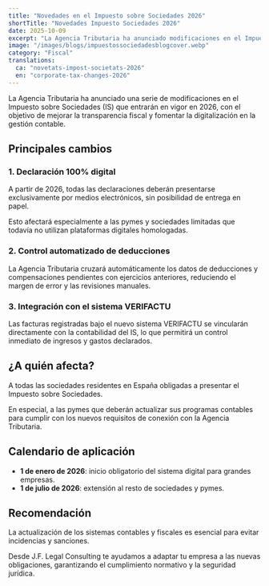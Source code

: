 ```yaml
---
title: "Novedades en el Impuesto sobre Sociedades 2026"
shortTitle: "Novedades Impuesto Sociedades 2026"
date: 2025-10-09
excerpt: "La Agencia Tributaria ha anunciado modificaciones en el Impuesto sobre Sociedades que entrarán en vigor en 2026."
image: "/images/blogs/impuestossociedadesblogcover.webp"
category: "Fiscal"
translations:
  ca: "novetats-impost-societats-2026"
  en: "corporate-tax-changes-2026"
---
```


La Agencia Tributaria ha anunciado una serie de modificaciones en el Impuesto sobre Sociedades (IS) que entrarán en vigor en 2026, con el objetivo de mejorar la transparencia fiscal y fomentar la digitalización en la gestión contable.

## Principales cambios

### 1. Declaración 100% digital

A partir de 2026, todas las declaraciones deberán presentarse exclusivamente por medios electrónicos, sin posibilidad de entrega en papel.

Esto afectará especialmente a las pymes y sociedades limitadas que todavía no utilizan plataformas digitales homologadas.

### 2. Control automatizado de deducciones

La Agencia Tributaria cruzará automáticamente los datos de deducciones y compensaciones pendientes con ejercicios anteriores, reduciendo el margen de error y las revisiones manuales.

### 3. Integración con el sistema VERIFACTU

Las facturas registradas bajo el nuevo sistema VERIFACTU se vincularán directamente con la contabilidad del IS, lo que permitirá un control inmediato de ingresos y gastos declarados.

## ¿A quién afecta?

A todas las sociedades residentes en España obligadas a presentar el Impuesto sobre Sociedades.

En especial, a las pymes que deberán actualizar sus programas contables para cumplir con los nuevos requisitos de conexión con la Agencia Tributaria.

## Calendario de aplicación

- **1 de enero de 2026**: inicio obligatorio del sistema digital para grandes empresas.
- **1 de julio de 2026**: extensión al resto de sociedades y pymes.

## Recomendación

La actualización de los sistemas contables y fiscales es esencial para evitar incidencias y sanciones.

Desde J.F. Legal Consulting te ayudamos a adaptar tu empresa a las nuevas obligaciones, garantizando el cumplimiento normativo y la seguridad jurídica.
